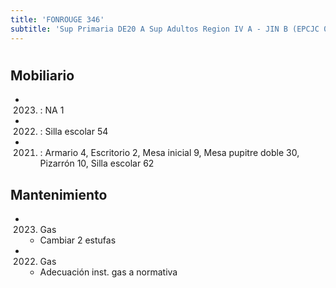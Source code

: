 ```yaml
---
title: 'FONROUGE 346'
subtitle: 'Sup Primaria DE20 A Sup Adultos Region IV A - JIN B (EPCJC 08/20°) [S] - EPC N° 08 DR. DALMACIO VELEZ SARSFIELD'
---
```


#


## Mobiliario

*  (2023) : NA 1 

*  (2022) : Silla escolar 54 

*  (2021) : Armario 4, Escritorio 2, Mesa inicial 9, Mesa pupitre doble 30, Pizarrón 10, Silla escolar 62 





## Mantenimiento

*  (2023) Gas 
    + Cambiar 2 estufas

*  (2022) Gas 
    + Adecuación inst. gas a normativa



